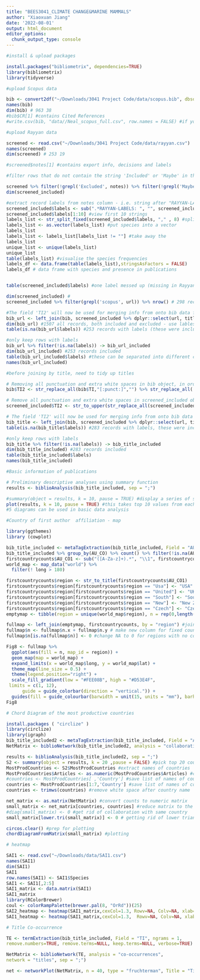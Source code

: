 ```yaml
---
title: "BEES3041_CLIMATE CHANGE&MARINE MAMMALS"
author: "Xiaoxuan Jiang"
date: '2022-08-01'
output: html_document
editor_options: 
  chunk_output_type: console
---
```


```r
#install & upload packages

install.packages("bibliometrix", dependencies=TRUE)
library(bibliometrix)
library(tidyverse)
```

```r
#upload Scopus data

bib <- convert2df("~/Downloads/3041 Project Code/data/scopus.bib", dbsource = "scopus", format = "bibtex") # Convert to a bibliometric data frame
names(bib)
dim(bib) # 963 38 
#bib$CR[1] #contains Cited References
#write.csv(bib, "data//Neal_scopus_full.csv", row.names = FALSE) #if you want to save this data frame as a csv file
```

```r
#upload Rayyan data

screened <- read.csv("~/Downloads/3041 Project Code/data/rayyan.csv")
names(screened)
dim(screened) # 253 19

#screened$notes[1] #contains export info, decisions and labels

#filter rows that do not contain the string 'Included' or 'Maybe' in the notes column

screened %>% filter(!grepl('Excluded', notes)) %>% filter(!grepl('Maybe', notes)) -> screened_included
dim(screened_included)

#extract record labels from notes column - i.e. string after "RAYYAN-LABELS: "
screened_included$labels <- sub(".*RAYYAN-LABELS: ", "", screened_included$notes)
screened_included$labels[1:10] #view first 10 strings
labels_list <- str_split_fixed(screened_included$labels, "," , 8) #split labels into individual species
labels_list <- as.vector(labels_list) #put species into a vector
labels_list
labels_list <- labels_list[labels_list != ""] #take away the 
labels_list 
unique_list <- unique(labels_list)
unique_list
table(labels_list) #visualise the species frequencies
labels_df <- data.frame(table(labels_list),stringsAsFactors = FALSE)
labels_df # data frame with species and presence in publications


table(screened_included$labels) #one label messed up (missing in Rayyan): screened_included[235,] #key == rayyan-171377150 - should be "Bird,Other,Marine Mammals" 

dim(screened_included) #
screened_included %>% filter(grepl('scopus', url)) %>% nrow() # 298 records from Scopus (these records have doi contained in their url string), some of these records were excluded during Rayyan screening
```

```r
#The field 'TI2' will now be used for merging info from onto bib data frame
bib_url <- left_join(bib, screened_included %>% dplyr::select(url, title, year, journal, labels), by = "url")
dim(bib_url) #1507 all records, both included and excluded - use lables column to separate these
table(is.na(bib_url$labels)) #253 records with labels (these were included, if no lebels - not included)

#only keep rows with labels
bib_url %>% filter(!is.na(labels)) -> bib_url_included
dim(bib_url_included) #253 records included
table(bib_url_included$labels) #these can be separated into different columns, one for each group of animals
names(bib_url_included)
```

```r
#before joining by title, need to tidy up titles

# Removing all punctuation and extra white spaces in bib object, in order to compare dataframes by Title:
bib$TI2 <- str_replace_all(bib$TI,"[:punct:]","") %>% str_replace_all(.,"[ ]+", " ") 

# Remove all punctuation and extra white spaces in screened_included object, in order to compare dataframes by Title:
screened_included$TI2 <- str_to_upper(str_replace_all(screened_included$title,"[:punct:]","")) %>% str_replace_all(.,"[ ]+", " ")

# The field 'TI2' will now be used for merging info from onto bib data frame
bib_title <- left_join(bib, screened_included %>% dplyr::select(url, title, TI2, year, journal, labels), by = "TI2")
table(is.na(bib_title$labels)) #283 records with labels, these were included

#only keep rows with labels
bib_title %>% filter(!is.na(labels)) -> bib_title_included
dim(bib_title_included) #283 records included
table(bib_title_included$labels) 
names(bib_title_included)
```

```r
#Basic information of publications 

# Preliminary descriptive analyses using summary function
results <- biblioAnalysis(bib_title_included, sep = ";")

#summary(object = results, k = 10, pause = TRUE) #display a series of summary tables
plot(results, k = 10, pause = TRUE) #this takes top 10 values from each table
#5 diagrams can be used in basic data analysis
```

```r
#Country of first author  affiliation - map

library(ggthemes)
library (cowplot)

bib_title_included <- metaTagExtraction(bib_title_included, Field = "AU_CO", sep = ";") #we need to extract countries from the affiliations first
bib_title_included %>% group_by(AU_CO) %>% count() %>% filter(!is.na(AU_CO)) -> firstcountrycounts
firstcountrycounts$AU_CO1 <- sub("([A-Za-z]+).*", "\\1", firstcountrycounts$AU_CO)
world_map <- map_data("world") %>% 
  filter(! long > 180)

firstcountrycounts$region <- str_to_title(firstcountrycounts$AU_CO1)
firstcountrycounts$region[firstcountrycounts$region == "Usa"] <- "USA" #Fix "Usa" to "USA" :
firstcountrycounts$region[firstcountrycounts$region == "United"] <- "UK" #fix to "UK"
firstcountrycounts$region[firstcountrycounts$region == "South"] <- "South Africa"
firstcountrycounts$region[firstcountrycounts$region == "New"] <- "New Zealand"
firstcountrycounts$region[firstcountrycounts$region == "Czech"] <- "Czech Republic"
emptymap <- tibble(region = unique(world_map$region), n = rep(0,length(unique(world_map$region)))) #create table with all counts as 0

fullmap <- left_join(emptymap, firstcountrycounts, by = "region") #join with actual counts table
fullmap$n <- fullmap$n.x + fullmap$n.y # make new column for fixed counts
fullmap$n[is.na(fullmap$n)] <- 0 #change NA to 0 for regions with no counts

Fig8 <- fullmap %>% 
  ggplot(aes(fill = n, map_id = region)) +
  geom_map(map = world_map) +
  expand_limits(x = world_map$long, y = world_map$lat) +
  theme_map(line_size = 0.5) + 
  theme(legend.position="right") +
  scale_fill_gradient(low = "#FEE08B", high = "#D53E4F",
 limits = c(1, 12),
      guide = guide_colorbar(direction = "vertical.")) +
  guides(fill = guide_colourbar(barwidth = unit(15, units = "mm"), barheight = unit(20, units = "mm")))
Fig8
```

```r
# Chord Diagram of the most productive countries

install.packages ( "circlize" )
library(circlize)
library(igraph)
bib_title_included2 <- metaTagExtraction(bib_title_included, Field = "AU_CO", sep = ";") 
NetMatrix <- biblioNetwork(bib_title_included2, analysis = "collaboration", network = "countries", sep = ";")

results <- biblioAnalysis(bib_title_included2, sep = ";")
S2 <- summary(object = results, k = 20 ,pause = FALSE) #pick top 20 countries
MostProdCountries <- S2$MostProdCountries #extract names of countries
MostProdCountries$Articles <- as.numeric(MostProdCountries$Articles) #change column to numeric
#countries <- MostProdCountries[ ,'Country'] #save list of names of countries in a vector
countries <- MostProdCountries[1:7,'Country'] #save list of names of countries in a vector, but only keep these with >=20 publications
countries <- trimws(countries) #remove white space after country name

net_matrix <- as.matrix(NetMatrix) #convert counts to numeric matrix
small_matrix <- net_matrix[countries, countries] #reduce matrix to the list of top countries
#diag(small_matrix) <- 0 #get rid of collaboration with same country
small_matrix[lower.tri(small_matrix)] <- 0 # getting rid of lower triangle (as this is duplication of info)

circos.clear() #prep for plotting
chordDiagramFromMatrix(small_matrix) #plotting
```

```r
# heatmap

SAI1 <- read.csv("~/Downloads/data/SAI1.csv")
names(SAI1)
dim(SAI1)
SAI1
row.names(SAI1) <- SAI1$Species
SAI1 <- SAI1[,2:5]
SAI1_matrix <- data.matrix(SAI1)
SAI1_matrix
library(RColorBrewer)
coul <- colorRampPalette(brewer.pal(8, "OrRd"))(25)
SAI2_heatmap <- heatmap(SAI1_matrix,cexCol=1.3, Rowv=NA, Colv=NA, xlab="Impacts", col = coul, scale="column")
SAI1_heatmap <- heatmap(SAI1_matrix,cexCol=1.3,  Rowv=NA, Colv=NA, xlab="Impacts", col = terrain.colors(256), scale="column")
```

```r
# Title Co-occurrence

TE <- termExtraction(bib_title_included, Field = "TI", ngrams = 1,
remove.numbers=TRUE, remove.terms=NULL, keep.terms=NULL, verbose=TRUE)

NetMatrix <- biblioNetwork(TE, analysis = "co-occurrences", 
network = "titles", sep = ";")

net <- networkPlot(NetMatrix, n = 40, type = "fruchterman", Title = "Title Terms Co-occurrence",size = T, remove.multiple = FALSE, labelsize = 0.7, edgesize = 5) 
```
